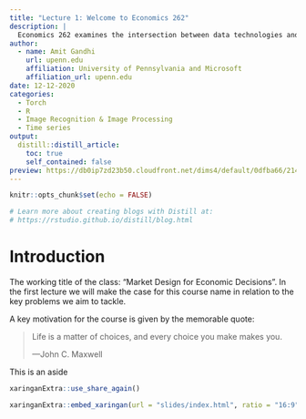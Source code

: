 ```yaml
---
title: "Lecture 1: Welcome to Economics 262"
description: |
  Economics 262 examines the intersection between data technologies and economic decision making.   
author:
  - name: Amit Gandhi
    url: upenn.edu
    affiliation: University of Pennsylvania and Microsoft
    affiliation_url: upenn.edu
date: 12-12-2020
categories:
  - Torch
  - R
  - Image Recognition & Image Processing
  - Time series
output:
  distill::distill_article:
    toc: true
    self_contained: false
preview: https://db0ip7zd23b50.cloudfront.net/dims4/default/0dfba66/2147483647/legacy_thumbnail/960x369%3E/quality/90/?url=http%3A%2F%2Fbloomberg-bna-brightspot.s3.amazonaws.com%2F43%2F5e%2F9afb1c354b0e8ee71a13c737d4f5%2Fgettyimages-921135480.jpg
---
```


```r
knitr::opts_chunk$set(echo = FALSE)

# Learn more about creating blogs with Distill at:
# https://rstudio.github.io/distill/blog.html

```

# Introduction

The working title of the class: "Market Design for Economic Decisions". In the first lecture we will make the case for this course name in relation to the key problems we aim to tackle.

A key motivation for the course is given by the memorable quote:

> Life is a matter of choices, and every choice you make makes you.
> 
> ---John C. Maxwell

<aside>
This is an aside
</aside>


```r
xaringanExtra::use_share_again()
```

```r
xaringanExtra::embed_xaringan(url = "slides/index.html", ratio = "16:9")
```




